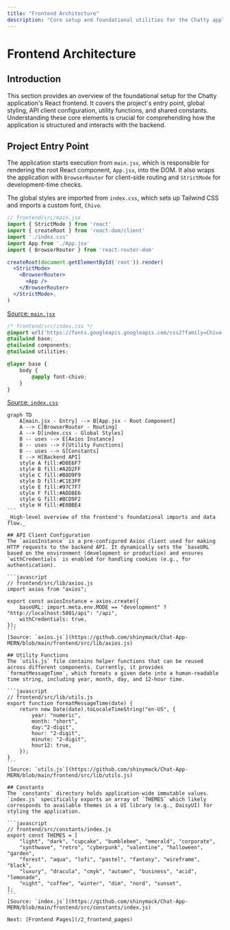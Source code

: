 ```yaml
---
title: "Frontend Architecture"
description: "Core setup and foundational utilities for the Chatty application frontend."
---
```


# Frontend Architecture

<TOC />

## Introduction
This section provides an overview of the foundational setup for the Chatty application's React frontend. It covers the project's entry point, global styling, API client configuration, utility functions, and shared constants. Understanding these core elements is crucial for comprehending how the application is structured and interacts with the backend.

## Project Entry Point
The application starts execution from `main.jsx`, which is responsible for rendering the root React component, `App.jsx`, into the DOM. It also wraps the application with `BrowserRouter` for client-side routing and `StrictMode` for development-time checks.

The global styles are imported from `index.css`, which sets up Tailwind CSS and imports a custom font, `Chivo`.

```jsx
// frontend/src/main.jsx
import { StrictMode } from 'react'
import { createRoot } from 'react-dom/client'
import './index.css'
import App from './App.jsx'
import { BrowserRouter } from 'react-router-dom'

createRoot(document.getElementById('root')).render(
  <StrictMode>
    <BrowserRouter>
      <App />
    </BrowserRouter>
  </StrictMode>,
)
```
[Source: `main.jsx`](https://github.com/shinymack/Chat-App-MERN/blob/main/frontend/src/main.jsx)

```css
/* frontend/src/index.css */
@import url('https://fonts.googleapis.googleapis.com/css2?family=Chivo:ital,wght@0,100..900;1,100..900&display=swap');
@tailwind base;
@tailwind components;
@tailwind utilities;

@layer base {
    body {
        @apply font-chivo;
    }
}
```
[Source: `index.css`](https://github.com/shinymack/Chat-App-MERN/blob/main/frontend/src/index.css)

<!-- Fixed Mermaid syntax -->
````mermaid
graph TD
    A[main.jsx - Entry] --> B[App.jsx - Root Component]
    A --> C[BrowserRouter - Routing]
    A --> D[index.css - Global Styles]
    B -- uses --> E[Axios Instance]
    B -- uses --> F[Utility Functions]
    B -- uses --> G[Constants]
    E --> H[Backend API]
    style A fill:#D0E6F7
    style B fill:#A2D2FF
    style C fill:#B8D9F9
    style D fill:#C1E3FF
    style E fill:#97C7F7
    style F fill:#ADD8E6
    style G fill:#BCD9F2
    style H fill:#E0BBE4
```
_High-level overview of the frontend's foundational imports and data flow._

## API Client Configuration
The `axiosInstance` is a pre-configured Axios client used for making HTTP requests to the backend API. It dynamically sets the `baseURL` based on the environment (development or production) and ensures `withCredentials` is enabled for handling cookies (e.g., for authentication).

```javascript
// frontend/src/lib/axios.js
import axios from "axios";

export const axiosInstance = axios.create({
    baseURL: import.meta.env.MODE == "development" ? "http://localhost:5001/api": "/api",
    withCredentials: true,
});
```
[Source: `axios.js`](https://github.com/shinymack/Chat-App-MERN/blob/main/frontend/src/lib/axios.js)

## Utility Functions
The `utils.js` file contains helper functions that can be reused across different components. Currently, it provides `formatMessageTime`, which formats a given date into a human-readable time string, including year, month, day, and 12-hour time.

```javascript
// frontend/src/lib/utils.js
export function formatMessageTime(date) {
    return new Date(date).toLocaleTimeString("en-US", {
        year: "numeric",
        month: "short",
        day:"2-digit",
        hour: "2-digit",
        minute: "2-digit",
        hour12: true,
    });
}
```
[Source: `utils.js`](https://github.com/shinymack/Chat-App-MERN/blob/main/frontend/src/lib/utils.js)

## Constants
The `constants` directory holds application-wide immutable values. `index.js` specifically exports an array of `THEMES` which likely corresponds to available themes in a UI library (e.g., DaisyUI) for styling the application.

```javascript
// frontend/src/constants/index.js
export const THEMES = [
    "light", "dark", "cupcake", "bumblebee", "emerald", "corporate",
    "synthwave", "retro", "cyberpunk", "valentine", "halloween", "garden",
    "forest", "aqua", "lofi", "pastel", "fantasy", "wireframe", "black",
    "luxury", "dracula", "cmyk", "autumn", "business", "acid", "lemonade",
    "night", "coffee", "winter", "dim", "nord", "sunset",
];
```
[Source: `index.js`](https://github.com/shinymack/Chat-App-MERN/blob/main/frontend/src/constants/index.js)

Next: [Frontend Pages](/2_frontend_pages)